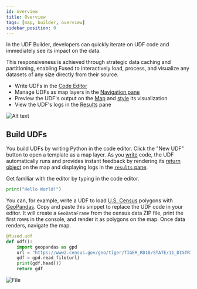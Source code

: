 ```yaml
---
id: overview
title: Overview
tags: [map, builder, overview]
sidebar_position: 0
---
```


In the UDF Builder, developers can quickly iterate on UDF code and immediately see its impact on the data.

This responsiveness is achieved through strategic data caching and partitioning, enabling Fused to interactively load, process, and visualize any datasets of any size directly from their source.

- Write UDFs in the [Code Editor](/workbench/udf-builder/code-editor/)
- Manage UDFs as map layers in the [Navigation pane](/workbench/udf-builder/navigation/)
- Preview the UDF's output on the [Map](/workbench/udf-builder/map/) and [style](/workbench/udf-builder/styling/) its visualization
- View the UDF's logs in the [Results](/workbench/udf-builder/results/) pane


![Alt text](https://fused-magic.s3.us-west-2.amazonaws.com/docs_assets/image-17.png)



## Build UDFs

You build UDFs by writing Python in the code editor. Click the "New UDF" button to open a template as a map layer. As you [write](/core-concepts/write/) code, the UDF automatically runs and provides instant feedback by rendering its [return object](/core-concepts/write/#return-object) on the map and displaying logs in the [`results` pane](/workbench/udf-builder/results/#stdout).

Get familiar with the editor by typing in the code editor.

```python
print("Hello World!")
```

You can, for example, write a UDF to load [U.S. Census](https://www2.census.gov/) polygons with [GeoPandas](https://geopandas.org/en/stable/index.html). Copy and paste this snippet to replace the UDF code in your editor. It will create a `GeoDataFrame` from the census data ZIP file, print the first rows in the console, and render it as polygons on the map. Once data renders, navigate the map.


```python
@fused.udf
def udf():
    import geopandas as gpd
    url = "https://www2.census.gov/geo/tiger/TIGER_RD18/STATE/11_DISTRICT_OF_COLUMBIA/11/tl_rd22_11_bg.zip"
    gdf = gpd.read_file(url)
    print(gdf.head())
    return gdf
```



<div style={{textAlign: 'center'}}>
<img src={ImageDCVector} alt="File" style={{width: '100%'}} />
</div>
